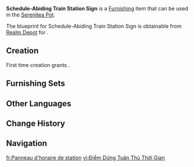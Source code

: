 {{Furnishing Infobox
|id             = 374604
|image          = Item Schedule-Abiding Train Station Sign.png
|category       = Landscape
|subcategory    = Large Object
|quality        = 3
|adeptal_energy = 60
|load           = 40
|reduced_load   = 30
|description    = A station sign in the style of [[Constellation Metropole]], using a sturdy and durable Cypress Wood frame and adorned with a bell used to call the train. Its striking color and design guarantee that passengers can instantly recognize the location of the station sign. In theory, as long as passengers arrive at the station at the scheduled time, they will be able to ride the [[Maritime Express]]. However, this is predicated on an important assumption &mdash; namely, that the [[Cedule|station staff]] lug themselves out of bed in time, or that [[Almond (NPC)|some elder]] is willing to help wake them...
|mention        = Almond (NPC);Cedule
|blueprint      = Realm Depot
}}
'''Schedule-Abiding Train Station Sign''' is a [[Furnishing]] item that can be used in the [[Serenitea Pot]].

The blueprint for Schedule-Abiding Train Station Sign is obtainable from [[Realm Depot]] for {{Item|Realm Currency|30|x=160}}.

==Creation==
First time creation grants {{Item|Trust|24|x=60}}.
{{Recipe
|type = Creation
|time = 14h
|Cypress Wood = 4
|Iron Chunk = 4
|sort = Cypress Wood;Iron Chunk
}}

==Furnishing Sets==
{{Craft Usage}}

==Other Languages==
{{Other Languages
|en       = Schedule-Abiding Train Station Sign
|zhs      = 「恪守时间候车站牌」
|zhs_rm   = 
|zht      = 「恪守時間候車站牌」
|zht_rm   = 
|zh_tl    = 
|ja       = 「定時運行を目指す標識柱」
|ja_rm    = "Teiji Unkou wo Mezasu Hyoushikichuu"{{Assumed}}
|ja_tl    = 
|ko       = 「시간 준수 정거장의 안내판」
|ko_rm    = 
|ko_tl    = 
|es       = Panel de estación
|es_tl    = Station Board
|fr       = Panneau d'horaire de station
|fr_tl    = Station Schedule Board
|ru       = Табличка «Расписание поездов»
|ru_tl    = 
|th       = "ป้ายสถานีรถตามเวลา"
|th_rm    = 
|th_tl    = 
|vi       = Điểm Dừng Tuân Thủ Thời Gian
|vi_tl    = 
|de       = „Pünktliches Haltestellenschild“
|de_tl    = "Punctual Station Sign"
|id       = Tanda Stasiun Kereta Api Sesuai Jadwal
|id_tl    = On Schedule Train Station Sign
|pt       = Placa do Ponto Pontual
|pt_tl    = 
|tr       = Saatleri Aksatmayan Tren İstasyonu Tabelası
|tr_tl    = 
|it       = Cartello degli orari precisi del treno
|it_tl    = 
}}

==Change History==
{{Change History|4.8}}

==Navigation==
{{Furnishing Navbox|exterior}}

[[fr:Panneau d'horaire de station]]
[[vi:Điểm Dừng Tuân Thủ Thời Gian]]